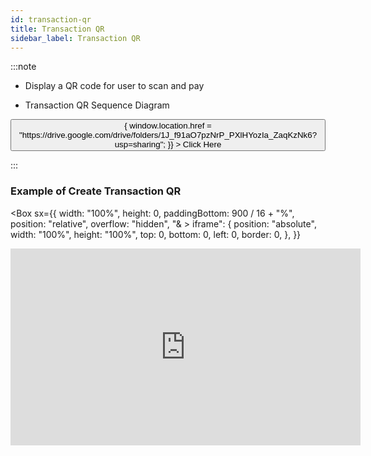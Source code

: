 ```yaml
---
id: transaction-qr
title: Transaction QR
sidebar_label: Transaction QR
---
```



:::note

- Display a QR code for user to scan and pay

- Transaction QR Sequence Diagram

<Flex justifyContent="center">
  <Button
    width="100%"
    sx={{
      ":hover": {
        backgroundColor: "blue",
      },
      backgroundColor: "#528ef7",
      borderRadius: 15,
    }}
    onClick={() => {
      window.location.href =
        "https://drive.google.com/drive/folders/1J_f91aO7pzNrP_PXlHYozIa_ZaqKzNk6?usp=sharing";
    }}
  >
    Click Here
  </Button>
</Flex>

:::

<!-- https://video-to-markdown.netlify.app/  create markdown video -->

### Example of Create Transaction QR

<Box
  sx={{
    width: "100%",
    height: 0,
    paddingBottom: 900 / 16 + "%",
    position: "relative",
    overflow: "hidden",
    "& > iframe": {
      position: "absolute",
      width: "100%",
      height: "100%",
      top: 0,
      bottom: 0,
      left: 0,
      border: 0,
    },
  }}
>
  <iframe
    width="560"
    height="315"
    src="https://www.youtube.com/embed/eD1TjnTzfwM"
    frameBorder="0"
    allowFullScreen
  />
</Box>
<br />

### Step 1 : Create a QR Code

Get the QR Code URL <b>qrCodeUrl</b> from the response endpoint <br />

Example of QR Code URL:
https://dev-rm-api.ap.ngrok.io/payment/unified?code=a669adc3b06fe5cef977cc762f40ce8c

### Step 2 : User Fill Amount / PreFill Amount

If <b>"isPreFillAmount": false</b>, user will be prompted to key-in amount for payment.

<Card width={256}>
  <Image src="https://storage.googleapis.com/rm-portal-assets/img/rm-doc/transaction-qr/1.jpeg" />
</Card>
<br />

If <b>"isPreFillAmount": true</b>, user will be directly prompted for payment.

<Card width={256}>
  <Image src="https://storage.googleapis.com/rm-portal-assets/img/rm-doc/transaction-qr/2.jpeg" />
</Card>

### Step 3 : Insert Pin

<Card width={256}>
  <Image src="https://storage.googleapis.com/rm-portal-assets/img/rm-doc/transaction-qr/3.jpeg" />
</Card>

### Step 4 : User will receive a payment status notification

<Card width={258}>
  <Image src="https://storage.googleapis.com/rm-portal-assets/img/rm-doc/transaction-qr/4.jpeg" />
</Card>

### Step 5 : Redirect to Merchant Page

After payment is complete, the user will be redirected to a URL link set at <b>redirectUrl</b>.

### Step 6 : Payment History

Users can view their transaction history in their own wallet application

### Step 7 : Merchants can view their transaction record in Merchant Portal

After payment is complete, merchants can view their transaction in Merchant Portal.

<Card width={258}>
  <Image src="https://storage.googleapis.com/rm-portal-assets/img/rm-doc/transaction-qr/6.png" />
</Card>

<hr />

**Method :** <span style={{ color: "orange", fontWeight: "bold" }}>POST</span><br/>
URL : `https://open.revenuemonster.my/v3/payment/transaction/qrcode`<br/>
Sandbox URL : `https://sb-open.revenuemonster.my/v3/payment/transaction/qrcode`

:::note
To create **Static/Dynamic** QR code for user scanning merchant's display QR.
:::

### Request Parameters

| Parameter         | Type     | Required | Description                                                                                                                        |                                             Example                                              |
| ----------------- | -------- | -------- | ---------------------------------------------------------------------------------------------------------------------------------- | :----------------------------------------------------------------------------------------------: |
| `amount`          | Uint     | Yes      | Amount of order in cent. Only required when "isPrefillAmount" = true. (min RM 0.10 or amount: 10)                                  |                                               100                                                |
| `currencyType`    | String   | Yes      | Currency notation (currently only support `MYR`)                                                                                   |                                              "MYR"                                               |
| `method`          | []String | No       | [RM currently supported method](../.././method/transaction-qr)                                                                     | ["WECHATPAY","WECHATPAY_MY", <br/> "WECHATPAY_CN","PRESTO_MY",<br/>"BOOST_MY",<br/>"ALIPAY_CN" ] |
| `expiry`          | Object   | No       | Object of expiry                                                                                                                   |                                   (Refer to explanation below)                                   |
| `order`           | Object   | Yes      | Object of order                                                                                                                    |                                   (Refer to explanation below)                                   |
| `redirectUrl`     | String   | No       | URL to redirect after payment is made. Default is "".                                                                              |                                "https://www.apple.com/my/iphone/"                                |
| `type`            | String   | Yes      | "STATIC" (for permanent use) or "DYNAMIC" (for one-time use)                                                                       |                                             "STATIC"                                             |
| `storeId`         | String   | Yes      | ID of the store to create QR code                                                                                                  |                                       "10946114768247530"                                        |
| `isPreFillAmount` | Bool     | No       | To indicate QR code has pre-fill amount. Default is false. (i.e. Amount will be shown directly on user's wallet without keying-in) |                                               true                                               |

<br />

<strong>Expiry object (expiry):</strong>

| Parameter   | Type     | Required | Description                                                                               | Example                            |
| ----------- | -------- | -------- | ----------------------------------------------------------------------------------------- | ---------------------------------- |
| `type`      | String   | Yes      | "DYNAMIC" (days from now), "FIX" (specific fixed date) or "PERMANENT" (never expire)      | "PERMANENT"                        |
| `day`       | Uint     | No       | Only required by "DYNAMIC" expiry type. To indicate number of days from now until expiry. | 3                                  |
| `expiredAt` | DateTime | No       | Only required by "FIXED". To indicate specific expiry date.                               | "2020-10-07T17:44:26.679908+08:00" |

<br />
<strong>Order object (order):</strong>

| Parameter        | Type   | Required | Description                     | Example                                 |
| ---------------- | ------ | -------- | ------------------------------- | --------------------------------------- |
| `details`        | String | Yes      | Order details, max: 600         | "1 x iPhone X; 2 x SAMSUNG S8"          |
| `title`          | String | Yes      | Order title, max: 32            | "Sales"                                 |
| `additionalData` | String | Yes      | Order additional data, max: 128 | "Sales for customer xxx at branch xxx." |

> Example Request

```json
curl --location --request POST "https://sb-open.revenuemonster.my/v3/payment/transaction/qrcode" \
  --header "Content-Type: application/json" \
  --header "Authorization: Bearer eyJhbGciOiJSUzI1NiIsImtpZCI6IjIwMTgtMDMtMTMiLCJ0eXAiOiJKV1QifQ.eyJhdWQiOlsiKiJdLCJleHAiOjE1MjE2MjkyNTYsImlhdCI6MTUyMTYyMjA1NywiaXNzIjoiaHR0cHM6Ly9zYi1vYXV0aC5yZXZlbnVlbW9uc3Rlci5teSIsImp0aSI6IkVod0tFRTlCZFhSb1FXTmpaWE56Vkc5clpXNFF5cmYza3EzTDY4QnoiLCJuYmYiOjE1MjE2MjIwNTcsInN1YiI6IkVoUUtDRTFsY21Ob1lXNTBFSlhWemQzd3JhcVRPUklRQ2dSVmMyVnlFSXlKcUl6dnlNUFZjUSJ9.dJknY9MZHLNrKx1p7gZxS0_oA3uXLWplDU1r1dpwxIbmdB6yw4tQBTXKlWArDfKLlBDn6v22_gT5Px7sdCMj7e5M9eRoJoMnoPnslgYpmJJ5kjqAbKU7dUxKb1OzFLrvmtSK9r-FRLVtMFHioWYpwgSvSPBgZ6lAYkUyDzH7aKadFYtQcBuJR0hlq2CXtP0mzbHOeu2q6giONf3E5-XqS8lLRtuHPAbJ7_YFwo0Oe2zc6h05IOocmx_NvBVPfDBnuygTU063h70Q987MYeGDV_Os4N6N_I4b-GoHprEPtmntB1RJPrFrY28hvvoUfDHXHZVXT1GlrsozrkWV4EjbTw" \
  --header "X-Signature: sha256 pLZz2vnRYHKPUd28gz+f3gIPimH+dHu1xNZqBqlNVQFOdDY1UPpA8S9lIHb4vUhQlEqLS/jJp4zETKA0q4qIlA==" \
  --header "X-Nonce-Str: mpnbwsaizkwaykemxfolmmhvyzvrgnnh" \
  --header "X-Timestamp: 15347569119413" \
  --data "{\"amount\":100,\"currencyType\":\"MYR\",\"expiry\":{\"type\":\"PERMANENT\"},\"isPreFillAmount\":true,\"method\": [\"WECHATPAY\"],\"order\":{\"detail\":\"detail\",\"title\":\"title\"},\"redirectUrl\":\"https://www.baidu.com/\",\"storeId\":\"10946114768247530\",\"type\":\"DYNAMIC\"}"
```

### Response Parameters

| Parameter | Type   | Description                                                                                               | Example                      |
| --------- | ------ | --------------------------------------------------------------------------------------------------------- | ---------------------------- |
| `item`    | Object | Transaction object                                                                                        | (Refer to explanation below) |
| `code`    | String | Successfully call this endpoint. If fail, will return error code object (Refer `Appendix 1: Error Codes`) | "SUCCESS"                    |

<br />

<strong>Transaction object (item):</strong>

| Parameter         | Type     | Description                                                                            | Example                                                                                         |
| ----------------- | -------- | -------------------------------------------------------------------------------------- | ----------------------------------------------------------------------------------------------- |
| `store`           | Object   | Store object                                                                           | (Refer to explanation below)                                                                    |
| `type`            | String   | "DYNAMIC" (days from now), "FIXED" (specific fixed date) or "PERMANENT" (never expire) | "PERMANENT"                                                                                     |
| `isPreFillAmount` | Bool     | To indicate QR code has pre-fill amount                                                | true                                                                                            |
| `currencyType`    | String   | Currency notation                                                                      | "MYR"                                                                                           |
| `amount`          | Uint     | Amount of order in cent. Only required when "isPrefillAmount" = true.                  | 100                                                                                             |
| `platform`        | String   | Currently only support "OPEN_API"                                                      | "OPEN_API"                                                                                      |
| `method`          | []String | [RM currently supported method](../.././method/transaction-qr)                         | ["WECHATPAY","WECHATPAY_MY", <br/> "WECHATPAY_CN","PRESTO_MY",<br/>"BOOST_MY",<br/>"ALIPAY_CN"] |
| `expiry`          | Object   | Object of expiry                                                                       | (Refer to explanation above)                                                                    |
| `code`            | String   | Embedded code in QR                                                                    | "c8ff3df0605a5f20cd6476661072eade"                                                              |
| `status`          | String   | "VALID" (always valid for static QR) or "REDEEMED" (only applicable to dynamic QR)     | "VALID"                                                                                         |
| `qrCodeUrl`       | String   | Embedded URL in QR                                                                     | "https://dev-rm-api.ap.ngrok.io/payment/unified?code=c8ff3df0605a5f20cd6476661072eade"          |
| `redirectUrl`     | String   | Redirect URL after QR payment is made                                                  | "https://www.apple.com/my/iphone/"                                                              |
| `order`           | Object   | Order object                                                                           | (Refer to explanation below)                                                                    |
| `createdAt`       | DateTime | Creation date time of transaction                                                      | "2018-03-21T06:41:22Z"                                                                          |
| `updatedAt`       | DateTime | Last update date time of transaction                                                   | "2018-03-21T06:41:22Z"                                                                          |

<br />
<strong>Store object (store):</strong>

| Parameter      | Type              | Description                                     | Example                                             |
| -------------- | ----------------- | ----------------------------------------------- | --------------------------------------------------- |
| `id`           | String            | Store ID                                        | "6170506694335521334"                               |
| `name`         | String            | Store Name                                      | "REVENUE MONSTER"                                   |
| `addressLine1` | String            | Store Address 1                                 | "B-5-30, 5th Floor, Block Bougainvillea,"           |
| `addressLine2` | String            | Store Address 2                                 | "PJU 6A, Lebuhraya SPRINT, 10 Boulevard,"           |
| `postCode`     | String            | Postcode of store                               | "47400"                                             |
| `city`         | String            | City of store                                   | "Petaling Jaya"                                     |
| `state`        | String            | State of store                                  | "Selangor"                                          |
| `country`      | String            | Country of store                                | "Malaysia"                                          |
| `countryCode`  | String            | Country code of store contact number            | "60"                                                |
| `phoneNumber`  | String            | Phone number of store                           | "377334080"                                         |
| `geoLocation`  | Object of [Float] | Geo Location (latitude and longtitude) of store | {"latitude": 3.1349857, "longtitude": 101.6136659 } |
| `status`       | String            | Current status of store                         | "ACTIVE"                                            |
| `createdAt`    | DateTime          | Creation date time of store                     | "2018-02-12T08:53:13Z"                              |
| `updatedAt`    | DateTime          | Last update date time of store                  | "2018-02-12T08:53:13Z"                              |

<br />

<strong>Expiry object (expiry):</strong>

| Parameter   | Type     | Description                                                                               | Example                            |
| ----------- | -------- | ----------------------------------------------------------------------------------------- | ---------------------------------- |
| `type`      | String   | "DYNAMIC" (days from now), "FIX" (specific fixed date) or "PERMANENT" (never expire)      | "PERMANENT"                        |
| `day`       | Uint     | Only required by "DYNAMIC" expiry type. To indicate number of days from now until expiry. | 3                                  |
| `expiredAt` | DateTime | Only required by "FIXED". To indicate specific expiry date.                               | "2020-10-07T17:44:26.679908+08:00" |

<br />

<strong>Order object (order):</strong>

| Parameter        | Type   | Description                     | Example                                 |
| ---------------- | ------ | ------------------------------- | --------------------------------------- |
| `details`        | String | Order details, max: 600         | "1 x iPhone X; 2 x SAMSUNG S8"          |
| `title`          | String | Order title, max: 32            | "Sales"                                 |
| `additionalData` | String | Order additional data, max: 128 | "Sales for customer xxx at branch xxx." |

> Example Response

```json
{
  "item": {
    "store": {
      "id": "10946114768247530",
      "name": "One Utama",
      "addressLine1": "ANYTHING",
      "addressLine2": "",
      "postCode": "48484",
      "city": "KUALA LUMPUR",
      "state": "W.P. KUALA LUMPUR",
      "country": "MALAYSIA",
      "countryCode": "60",
      "phoneNumber": "12312341234",
      "geoLocation": {
        "latitude": 0,
        "longitude": 0
      },
      "status": "ACTIVE",
      "createdAt": "2018-06-03T08:53:48Z",
      "updatedAt": "2018-06-03T08:53:48Z"
    },
    "type": "DYNAMIC",
    "isPreFillAmount": true,
    "currencyType": "MYR",
    "amount": 100,
    "platform": "OPEN_API",
    "method": ["WECHATPAY"],
    "expiry": {
      "type": "PERMANENT",
      "day": 0,
      "expiredAt": "2050-12-31T23:59:59Z"
    },
    "code": "237fff27513b29ddd364e595d6c2eaf2",
    "status": "VALID",
    "qrCodeUrl": "https://sb-api.revenuemonster.my/payment/unified?code=237fff27513b29ddd364e595d6c2eaf2",
    "redirectUrl": "https://www.baidu.com/",
    "order": {
      "title": "title",
      "detail": "detail"
    },
    "createdAt": "2018-08-20T09:27:47.68849666Z",
    "updatedAt": "2018-08-20T09:27:47.688496777Z"
  },
  "code": "SUCCESS"
}
```

:::note

If you don't receive any response please ingestion **Query Status By Order ID**

<Button
  width="100%"
  sx={{
      ":hover": {
        backgroundColor: "blue",
      },
      backgroundColor: "#528ef7",
      borderRadius: 15,
    }}
  onClick={() => {
    window.location.href = "./../query-status-by-order-id";
  }}
>
  Query Status By Order ID
</Button>

:::
